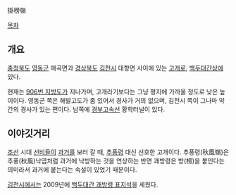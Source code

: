 掛榜嶺

[[목차]]
== 개요 ==
[[충청북도]] [[영동군]] 매곡면과 [[경상북도]] [[김천시]] 대항면 사이에 있는 [[고개]]로, [[백두대간]]상에 있다.

현재는 [[906번 지방도]]가 지나가며, 고개라기보다는 그냥 평지에 가까울 정도로 낮은 높이이다. 영동군 쪽은 해발고도가 좀 있어서 경사가 거의 없으며, 김천시 쪽이 그나마 약간의 경사가 있는 편이다. 남쪽에 [[경부고속선]] 황학터널이 있다.

== 이야깃거리 ==
[[조선]] 시대 [[선비]]들이 [[과거]]를 보러 갈 때, [[추풍령]] 대신 선호한 고개이다. 추풍령(秋風嶺)은 추풍(秋風)낙엽처럼 과거에 낙방하는 것을 연상하는 반면 괘방령은 방(榜)을 붙인다는 의미라서 과거에 붙는다는 속설이 있었기 때문이다.

[[김천시]]에서는 2009년에 [http://www.kyongbuk.co.kr/main/news/news_content.php?id=264165&news_area=080&news_divide=&news_local=23&effect=4 백두대간 괘방령 표지석]을 세웠다.

